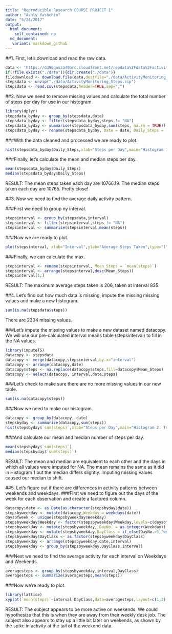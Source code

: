```yaml
---
title: "Reproducible Research COURSE PROJECT 1"
author: "Ashly Yashchin"
date: "5/24/2017"
output:
  html_document: 
    self_contained: no
  md_document: 
   variant: markdown_github
---
```

                
##1. First, let's download and read the raw data.

```r
data <- "https://d396qusza40orc.cloudfront.net/repdata%2Fdata%2Factivity.zip"
if(!file.exists("./data")){dir.create("./data")}
filedownload <- download.file(data,destfile="./data/ActivityMonitoring_Steps.zip")
stepsdata <- unzip("./data/ActivityMonitoring_Steps.zip")
stepsdata <- read.csv(stepsdata,header=TRUE,sep=",")
```

##2. Now we need to remove missing values and calculate the total number of steps per day for use in our histogram.

```r
library(dplyr)
stepsdata_byday <- group_by(stepsdata,date)
stepsdata_byday <- filter(stepsdata_byday,steps != "NA")
stepsdata_byday <- summarise(stepsdata_byday,sum(steps, na.rm = TRUE))
stepsdata_byday <- rename(stepsdata_byday, Date = date, Daily_Steps = `sum(steps, na.rm = TRUE)`)
```

###With the data cleaned and processed we are ready to plot.

```r
hist(stepsdata_byday$Daily_Steps,xlab="Steps per Day",main="Histogram 1: Total Steps/Day")
```

###Finally, let's calculate the mean and median steps per day.

```r
mean(stepsdata_byday$Daily_Steps)
median(stepsdata_byday$Daily_Steps)
```

RESULT: The mean steps taken each day are 10766.19.
The median steps taken each day are 10765.
Pretty close! 

##3. Now we need to find the average daily activity pattern.

###First we need to group ny interval.

```r
stepsinterval <- group_by(stepsdata,interval)
stepsinterval <- filter(stepsinterval,steps != "NA")
stepsinterval <- summarise(stepsinterval,mean(steps))
```

###Now we are ready to plot.

```r
plot(stepsinterval, xlab="Interval",ylab="Average Steps Taken",type="l",main="Average Steps by Interval")
```

###Finally, we can calculate the max.

```r
stepsinterval <- rename(stepsinterval, Mean_Steps = `mean(steps)`)
stepsinterval <- arrange(stepsinterval,desc(Mean_Steps))
stepsinterval[1,]
```
RESULT: The maximum average steps taken is 206, taken at interval 835.

##4. Let's find out how much data is missing, impute the missing missing values and make a new histogram.

```r
sum(is.na(stepsdata$steps))
```
There are 2304 missing values.

###Let's impute the missing values to make a new dataset named datacopy.
We will use our pre-calculated interval means table (stepsinterval) to fill in the NA values.

```r
library(imputeTS)
datacopy <- stepsdata
datacopy <- merge(datacopy,stepsinterval,by.x="interval")
datacopy <- arrange(datacopy,date)
datacopy$steps <- na.replace(datacopy$steps,fill=datacopy$Mean_Steps)
datacopy <- select(datacopy, interval,date,steps) 
```

###Let's check to make sure there are no more missing values in our new table.

```r
sum(is.na(datacopy$steps))
```

###Now we need to make our histogram.

```r
datacopy <- group_by(datacopy, date)
stepsbyday <- summarize(datacopy,sum(steps))
hist(stepsbyday$`sum(steps)`,xlab="Steps per Day",main="Histogram 2: Total Steps per Day (Includes Imputed Values)")
```

###And calculate our mean and median number of steps per day. 

```r
mean(stepsbyday$`sum(steps)`)
median(stepsbyday$`sum(steps)`)
```

RESULT: The mean and median are equivalent to each other and the days in which all values were imputed for NA. The mean remains the same as it did in Histogram 1 but the median differs slightly. Imputing missing values caused our median to shift.

##5. Let's figure out if there are differences in activity patterns between weekends and weekdays.
###First we need to figure out the days of the week for each observation and create a factored column.

```r
datacopy$date <- as.Date(as.character(stepsbyday$date))
stepsbyweekday <- mutate(datacopy,Weekday = weekdays(date))
daysofweek <- unique(stepsbyweekday$Weekday)
stepsbyweekday$Weekday <- factor(stepsbyweekday$Weekday,levels=c(daysofweek),ordered = TRUE)
stepsbyweekday <- mutate(stepsbyweekday, DayNo. = as.integer(Weekday))
stepsbyweekday <- mutate(stepsbyweekday,DayClass = if_else(DayNo.>5,"weekend","weekday"))
stepsbyweekday$DayClass <- as.factor(stepsbyweekday$DayClass)
stepsbyweekday <- arrange(stepsbyweekday,date,interval)
stepsbyweekday <- group_by(stepsbyweekday,DayClass,interval)
```

###Next we need to find the average activity for each interval on Weekdays and Weekends.
```r
averagesteps <- group_by(stepsbyweekday,interval,DayClass)
averagesteps <- summarize(averagesteps,mean(steps))
```

###Now we're ready to plot. 
```r
library(lattice)
xyplot(`mean(steps)`~interval|DayClass,data=averagesteps,layout=c(1,2),type="l",main="Average Steps per Interval by Time of Week",ylab="Average Steps",xlab="Interval")
```

RESULT: The subject appears to be more active on weekends. We could hypothesize that this is when they are away from their weekly desk job. The subject also appears to stay up a little bit later on weekends, as shown by the spike in activity at the tail of the weekend data.
